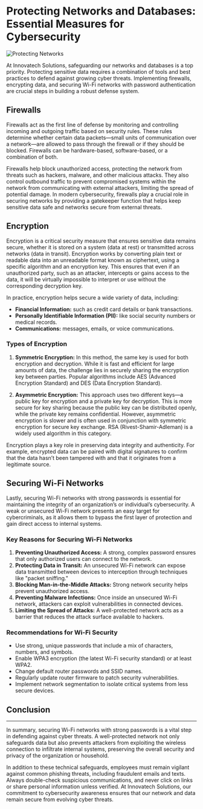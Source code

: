 # Protecting Networks and Databases: Essential Measures for Cybersecurity

![Protecting Networks](../assets/protecting.png)

At Innovatech Solutions, safeguarding our networks and databases is a top priority. Protecting sensitive data requires a combination of tools and best practices to defend against growing cyber threats. Implementing firewalls, encrypting data, and securing Wi-Fi networks with password authentication are crucial steps in building a robust defense system.

## Firewalls

Firewalls act as the first line of defense by monitoring and controlling incoming and outgoing traffic based on security rules. These rules determine whether certain data packets—small units of communication over a network—are allowed to pass through the firewall or if they should be blocked. Firewalls can be hardware-based, software-based, or a combination of both. 

Firewalls help block unauthorized access, protecting the network from threats such as hackers, malware, and other malicious attacks. They also control outbound traffic to prevent compromised systems within the network from communicating with external attackers, limiting the spread of potential damage. In modern cybersecurity, firewalls play a crucial role in securing networks by providing a gatekeeper function that helps keep sensitive data safe and networks secure from external threats.

## Encryption

Encryption is a critical security measure that ensures sensitive data remains secure, whether it is stored on a system (data at rest) or transmitted across networks (data in transit). Encryption works by converting plain text or readable data into an unreadable format known as ciphertext, using a specific algorithm and an encryption key. This ensures that even if an unauthorized party, such as an attacker, intercepts or gains access to the data, it will be virtually impossible to interpret or use without the corresponding decryption key.

In practice, encryption helps secure a wide variety of data, including:
- **Financial Information:** such as credit card details or bank transactions.
- **Personally Identifiable Information (PII):** like social security numbers or medical records.
- **Communications:** messages, emails, or voice communications.

### Types of Encryption

1. **Symmetric Encryption:** In this method, the same key is used for both encryption and decryption. While it is fast and efficient for large amounts of data, the challenge lies in securely sharing the encryption key between parties. Popular algorithms include AES (Advanced Encryption Standard) and DES (Data Encryption Standard).
   
2. **Asymmetric Encryption:** This approach uses two different keys—a public key for encryption and a private key for decryption. This is more secure for key sharing because the public key can be distributed openly, while the private key remains confidential. However, asymmetric encryption is slower and is often used in conjunction with symmetric encryption for secure key exchange. RSA (Rivest-Shamir-Adleman) is a widely used algorithm in this category.

Encryption plays a key role in preserving data integrity and authenticity. For example, encrypted data can be paired with digital signatures to confirm that the data hasn’t been tampered with and that it originates from a legitimate source.

## Securing Wi-Fi Networks

Lastly, securing Wi-Fi networks with strong passwords is essential for maintaining the integrity of an organization’s or individual’s cybersecurity. A weak or unsecured Wi-Fi network presents an easy target for cybercriminals, as it allows them to bypass the first layer of protection and gain direct access to internal systems. 

### Key Reasons for Securing Wi-Fi Networks

1. **Preventing Unauthorized Access:** A strong, complex password ensures that only authorized users can connect to the network.
2. **Protecting Data in Transit:** An unsecured Wi-Fi network can expose data transmitted between devices to interception through techniques like "packet sniffing."
3. **Blocking Man-in-the-Middle Attacks:** Strong network security helps prevent unauthorized access.
4. **Preventing Malware Infections:** Once inside an unsecured Wi-Fi network, attackers can exploit vulnerabilities in connected devices.
5. **Limiting the Spread of Attacks:** A well-protected network acts as a barrier that reduces the attack surface available to hackers.

### Recommendations for Wi-Fi Security

- Use strong, unique passwords that include a mix of characters, numbers, and symbols.
- Enable WPA3 encryption (the latest Wi-Fi security standard) or at least WPA2.
- Change default router passwords and SSID names.
- Regularly update router firmware to patch security vulnerabilities.
- Implement network segmentation to isolate critical systems from less secure devices.

## Conclusion


<ImageSliderWrapper 
  className="flex min-h-screen flex-col items-center justify-center"
  selectedSet="protecting"
/>

---

In summary, securing Wi-Fi networks with strong passwords is a vital step in defending against cyber threats. A well-protected network not only safeguards data but also prevents attackers from exploiting the wireless connection to infiltrate internal systems, preserving the overall security and privacy of the organization or household.

In addition to these technical safeguards, employees must remain vigilant against common phishing threats, including fraudulent emails and texts. Always double-check suspicious communications, and never click on links or share personal information unless verified. At Innovatech Solutions, our commitment to cybersecurity awareness ensures that our network and data remain secure from evolving cyber threats.
